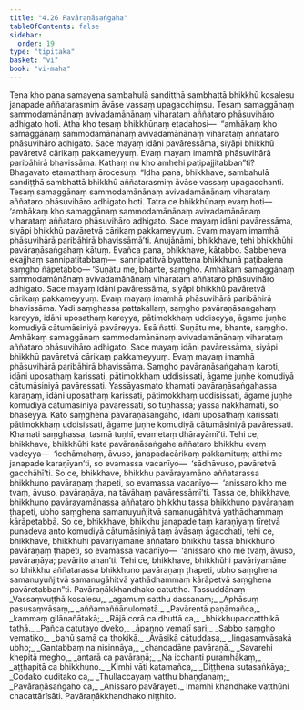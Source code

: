 ```yaml
---
title: "4.26 Pavāraṇāsaṅgaha"
tableOfContents: false
sidebar:
  order: 19
type: "tipitaka"
basket: "vi"
book: "vi-maha"
---
```



<DynamicBreadcrumb />

<Division number="241" book="vi-maha" bookNo="3" page="261">

<Paragraph number="1111" book="vi-maha">
Tena kho pana samayena sambahulā sandiṭṭhā sambhattā bhikkhū kosalesu janapade aññatarasmiṃ āvāse vassaṃ upagacchiṃsu. Tesaṃ samaggānaṃ sammodamānānaṃ avivadamānānaṃ viharataṃ aññataro phāsuvihāro adhigato hoti. Atha kho tesaṃ bhikkhūnaṃ etadahosi—  “amhākaṃ kho samaggānaṃ sammodamānānaṃ avivadamānānaṃ viharataṃ aññataro phāsuvihāro adhigato. Sace mayaṃ idāni pavāressāma, siyāpi bhikkhū pavāretvā cārikaṃ pakkameyyuṃ. Evaṃ mayaṃ imamhā phāsuvihārā paribāhirā bhavissāma. Kathaṃ nu kho amhehi paṭipajjitabban”ti? Bhagavato etamatthaṃ ārocesuṃ.
</Paragraph>

<Paragraph number="1112" book="vi-maha">
“Idha pana, bhikkhave, sambahulā sandiṭṭhā sambhattā bhikkhū aññatarasmiṃ āvāse vassaṃ upagacchanti. Tesaṃ samaggānaṃ sammodamānānaṃ avivadamānānaṃ viharataṃ aññataro phāsuvihāro adhigato hoti. Tatra ce bhikkhūnaṃ evaṃ hoti—  ‘amhākaṃ kho samaggānaṃ sammodamānānaṃ avivadamānānaṃ viharataṃ aññataro phāsuvihāro adhigato. Sace mayaṃ idāni pavāressāma, siyāpi bhikkhū pavāretvā cārikaṃ pakkameyyuṃ. Evaṃ mayaṃ imamhā phāsuvihārā paribāhirā bhavissāmā’ti. Anujānāmi, bhikkhave, tehi bhikkhūhi pavāraṇāsaṅgahaṃ kātuṃ. Evañca pana, bhikkhave, kātabbo. Sabbeheva ekajjhaṃ sannipatitabbaṃ—  sannipatitvā byattena bhikkhunā paṭibalena saṃgho ñāpetabbo—
</Paragraph>

<Paragraph number="1113" book="vi-maha">
‘Suṇātu me, bhante, saṃgho. Amhākaṃ samaggānaṃ sammodamānānaṃ avivadamānānaṃ viharataṃ aññataro phāsuvihāro adhigato. Sace mayaṃ idāni pavāressāma, siyāpi bhikkhū pavāretvā cārikaṃ pakkameyyuṃ. Evaṃ mayaṃ imamhā phāsuvihārā paribāhirā bhavissāma. Yadi saṃghassa pattakallaṃ, saṃgho pavāraṇāsaṅgahaṃ kareyya, idāni uposathaṃ kareyya, pātimokkhaṃ uddiseyya, āgame juṇhe komudiyā cātumāsiniyā pavāreyya. Esā ñatti.
</Paragraph>

<Paragraph number="1114" book="vi-maha">
Suṇātu me, bhante, saṃgho. Amhākaṃ samaggānaṃ sammodamānānaṃ avivadamānānaṃ viharataṃ aññataro phāsuvihāro adhigato. Sace mayaṃ idāni pavāressāma, siyāpi bhikkhū pavāretvā cārikaṃ pakkameyyuṃ. Evaṃ mayaṃ imamhā phāsuvihārā paribāhirā bhavissāma. Saṃgho pavāraṇāsaṅgahaṃ karoti, idāni uposathaṃ karissati, pātimokkhaṃ uddisissati, āgame juṇhe komudiyā cātumāsiniyā pavāressati. Yassāyasmato khamati pavāraṇāsaṅgahassa karaṇaṃ, idāni uposathaṃ karissati, pātimokkhaṃ uddisissati, āgame juṇhe komudiyā cātumāsiniyā pavāressati, so tuṇhassa; yassa nakkhamati, so bhāseyya.
</Paragraph>

<Paragraph number="1115" book="vi-maha">
Kato saṃghena pavāraṇāsaṅgaho, idāni uposathaṃ karissati, pātimokkhaṃ uddisissati, āgame juṇhe komudiyā cātumāsiniyā pavāressati. Khamati saṃghassa, tasmā tuṇhī, evametaṃ dhārayāmī’ti.
</Paragraph>

<Paragraph number="1116" book="vi-maha">
Tehi ce, bhikkhave, bhikkhūhi kate pavāraṇāsaṅgahe aññataro bhikkhu evaṃ vadeyya—  ‘icchāmahaṃ, āvuso, janapadacārikaṃ pakkamituṃ; atthi me janapade karaṇīyan’ti, so evamassa vacanīyo—  ‘sādhāvuso, pavāretvā gacchāhī’ti. So ce, bhikkhave, bhikkhu pavārayamāno aññatarassa bhikkhuno pavāraṇaṃ ṭhapeti, so evamassa vacanīyo—  ‘anissaro kho me tvaṃ, āvuso, pavāraṇāya, na tāvāhaṃ pavāressāmī’ti. Tassa ce, bhikkhave, bhikkhuno pavārayamānassa aññataro bhikkhu tassa bhikkhuno pavāraṇaṃ ṭhapeti, ubho saṃghena samanuyuñjitvā samanugāhitvā yathādhammaṃ kārāpetabbā. So ce, bhikkhave, bhikkhu janapade taṃ karaṇīyaṃ tīretvā punadeva anto komudiyā cātumāsiniyā taṃ āvāsaṃ āgacchati, tehi ce, bhikkhave, bhikkhūhi pavāriyamāne aññataro bhikkhu tassa bhikkhuno pavāraṇaṃ ṭhapeti, so evamassa vacanīyo—  ‘anissaro kho me tvaṃ, āvuso, pavāraṇāya; pavārito ahan’ti. Tehi ce, bhikkhave, bhikkhūhi pavāriyamāne so bhikkhu aññatarassa bhikkhuno pavāraṇaṃ ṭhapeti, ubho saṃghena samanuyuñjitvā samanugāhitvā yathādhammaṃ kārāpetvā saṃghena pavāretabban”ti.

</Paragraph>
</Division>

<Paragraph number="1117" type="center" book="vi-maha">
Pavāraṇākkhandhako catuttho.



</Paragraph>

<Paragraph number="1118" type="center" book="vi-maha">
Tassuddānaṃ


</Paragraph>

<Paragraph number="1119" type="verses" book="vi-maha">
_Vassaṃvuṭṭhā kosalesu,_  
_agamuṃ satthu dassanaṃ;_  
_Aphāsuṃ pasusaṃvāsaṃ,_  
_aññamaññānulomatā._  

</Paragraph>

<Paragraph number="1120" type="verses" book="vi-maha">
_Pavārentā paṇāmañca,_  
_kammaṃ gilānañātakā;_  
_Rājā corā ca dhuttā ca,_  
_bhikkhupaccatthikā tathā._  

</Paragraph>

<Paragraph number="1121" type="verses" book="vi-maha">
_Pañca catutayo dveko,_  
_āpanno vematī sari;_  
_Sabbo saṃgho vematiko,_  
_bahū samā ca thokikā._  

</Paragraph>

<Paragraph number="1122" type="verses" book="vi-maha">
_Āvāsikā cātuddasa,_  
_liṅgasaṃvāsakā ubho;_  
_Gantabbaṃ na nisinnāya,_  
_chandadāne pavāraṇā._  

</Paragraph>

<Paragraph number="1123" type="verses" book="vi-maha">
_Savarehi khepitā megho,_  
_antarā ca pavāraṇā;_  
_Na icchanti puramhākaṃ,_  
_aṭṭhapitā ca bhikkhuno._  

</Paragraph>

<Paragraph number="1124" type="verses" book="vi-maha">
_Kimhi vāti katamañca,_  
_Diṭṭhena sutasaṅkāya;_  
_Codako cuditako ca,_  
_Thullaccayaṃ vatthu bhaṇḍanaṃ;_  
_Pavāraṇāsaṅgaho ca,_  
_Anissaro pavārayeti._  


</Paragraph>

<Paragraph number="1125" type="center" book="vi-maha">
Imamhi khandhake vatthūni chacattārīsāti.



</Paragraph>

<Paragraph number="1126" type="center" book="vi-maha">
Pavāraṇākkhandhako niṭṭhito.
</Paragraph>